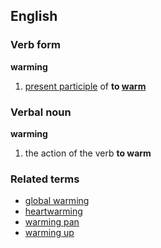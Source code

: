 ==English==
===Verb form===
'''warming'''
# [[present participle]] of '''to [[warm]]'''
===Verbal noun===
'''warming'''
# the action of the verb '''to warm'''
===Related terms===
*[[global warming]]
*[[heartwarming]]
*[[warming pan]]
*[[warming up]]